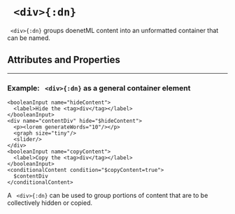


# ` <div>{:dn}`

` <div>{:dn}` groups doenetML content into an unformatted container that can be named.

## Attributes and Properties 
 <AttrDisplay name='div'/> 
 <PropDisplay name='div'/>


---

### Example: ` <div>{:dn}` as a general container element


```doenet-editor-horiz
<booleanInput name="hideContent">
  <label>Hide the <tag>div</tag></label>
</booleanInput>
<div name="contentDiv" hide="$hideContent">
  <p><lorem generateWords="10"/></p>
  <graph size="tiny"/>
  <slider/>
</div>
<booleanInput name="copyContent">
  <label>Copy the <tag>div</tag></label>
</booleanInput>
<conditionalContent condition="$copyContent=true">
  $contentDiv
</conditionalContent>
```



A ` <div>{:dn}` can be used to group portions of content that are to be collectively hidden or copied.


